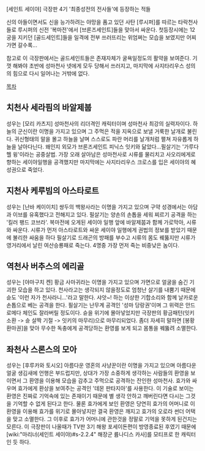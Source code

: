[세인트 세이야] 극장판 4기 '최종성전의 전사들'에 등장하는 적들

신의 아들이면서도 신을 능가하려는 야망을 품고 있던 사탄 [루시퍼]를 따르는 타락천사들로 루시퍼의 신전 '복마전'에서 [브론즈세인트]들을 맞아서 싸운다. 첫등장시에는 12궁을 지키던 [골드세인트]들을 일격에 전부 쓰러뜨리는 위엄쩌는 모습을 보였지만 어찌 가면 갈수록...

참고로 이 극장판에서는 골드세인트들은 존재자체가 굴욕일정도의 활약을 보여준다. 기껏 해봐야 초반에 성마천사 넷에게 모두 당해서 쓰러지고, 마지막에 사지타리우스 성의의 힘으로 다시 일어나는 거밖에 없다.

[[목차]]
== 치천사 세라핌의 바알제붑 ==
성우는 [모리 카츠지]
성마천사의 리더격인 캐릭터이며 성마천사 최강의 실력자이다. 하늘의 군신이란 이명을 가지고 있으며 그 주먹은 적을 지옥으로 보낼 거룩한 날개로 불린다. 귀신형태의 말을 몰고 하늘을 날며 스스로도 파란 머리를 날개처럼 펼쳐 자유롭게 하늘을 날아다닌다. 왜인지 외모가 브론즈세인트 피닉스 잇키와 닮았다...필살기는 '가루다 헬 윙'이라는 공중살법. 가장 오래 살아남은 성마천사로 시류를 물리치고 사오리에게로 향하는 세이야일행을 공격했지만 마지막에는 사지타리우스 크로스를 입은 세이야의 혜성권으로 죽었다.

== 지천사 케루빔의 아스타로트 ==
성우는 [난바 케이이치]
쌍두의 백왕사라는 이명을 가지고 있으며 구약 성경에서는 아담과 이브를 유혹했다고 전해지고 있다. 필살기는 양손의 손톱을 세워 찌르기 공격을 하는 '킬러 팽드 코브라'. 복마전에 오게된 세이야 일행 앞에 바알제붑과 함께 가로막아, 시류와 싸운다. 시류가 먼저 아스타로트와 싸운 세이야 일행에게 권법의 정보를 받았기 때문에 불리한 싸움을 하다 필살기로 드래곤의 방패를 부수고 시류의 몸도 꿰뚫지만 시류가 영거리에서 날린 여산승룡패로 죽는다. 4명중 가장 먼저 죽는 비중낮은 놈이다.

== 역천사 버추스의 에리골 ==
성우는 [야마구치 켄]
황금 사마귀라는 이명을 가지고 있으며 가면으로 얼굴을 숨긴 기괴한 모습을 하고 있다. 천사라고는 생각되지 않을정도로 엄청난 살기를 내뿜기 때문에 슌도 '이런 자가 천사라니...'라고 말한다. 샤앗~! 하는 이상한 기합소리와 함께 날카로운 손톱으로 베는 공격을 한다. 필살기는 난무계 공격인 '성마 당랑권'이며 그 위력은 안드로메다 체인도 잘라버릴 정도이다. 슌을 위기에 몰아넣었지만 극장판의 황금패턴(잇키 소환 -> 슌 살짝 기절 -> 잇키의 마무리)으로 마무리되었다. 좀더 자세히 말하면 [봉황환마권]을 맞아 무수한 독충에게 공격당하는 환영를 보게 되고 몸통을 꿰뚫려 소멸한다.

== 좌천사 스론스의 모아 ==
성우는 [후루카와 토시오]
아름다운 영혼의 사냥꾼이란 이명을 가지고 있으며 아름다운 얼굴 생김새에 언행은 부드럽지만, 상대가 가장 소중하게 생각하는 사람들의 환영을 보이면서 그 환영을 이용해 모습을 감추고 주먹으로 공격하는 잔인한 성마천사. 효가와 싸우며 효가에게 환상을 보여주는 공격인 '데몬 판타지아'를 사용한다. 이 기술로 보이는 환영은 진짜로 기억속에 있는 존재이기 때문에 별 생각 안하고 깨버린다면 다시는 그것을 기억할 수 없게 된다고 한다. 물론 효가에게 보인 환영은 당연히 효가의 어머니로 이 환영을 이용해 효가를 위기로 몰아넣지만 결국 환영은 깨지고 효가의 오로라 썬더 어택을 맞고 소멸한다. 그 이후로 효가가 어머니에 관한것을 정말로 기억을 못하게 된건지는 모른다. 이 극장판이 나올때가 TV판 3기 해왕 포세이돈편이 방영종료된 후였기 때문에 [wiki:"마리너(세인트 세이야)#s-2.2.4" 해장군 륨나디스 카사]를 모티프로 한 캐릭터인 듯 하다.
